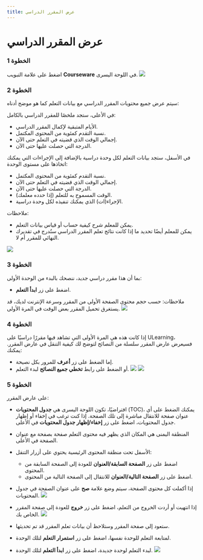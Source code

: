 ---
title: عرض المقرر الدراسي
---


# عرض المقرر الدراسي

### الخطوة 1
اضغط على علامة التبويب **Courseware** في اللوحة اليسرى.
![](/ar/img/ulearning/admin/Viewing_courseware.png)

### الخطوة 2

سيتم عرض جميع محتويات المقرر الدراسي مع بيانات التعلم كما هو موضح أدناه:

في الأعلى، ستجد ملخصًا للمقرر الدراسي بالكامل:
- الأيام المتبقية لإكمال المقرر الدراسي.
- نسبة التقدم كمئوية من المحتوى المكتمل.
- إجمالي الوقت الذي قضيته في التعلم حتى الآن.
- الدرجة التي حصلت عليها حتى الآن.

في الأسفل، ستجد بيانات التعلم لكل وحدة دراسية بالإضافة إلى الإجراءات التي يمكنك اتخاذها على مستوى الوحدة:
- نسبة التقدم كمئوية من المحتوى المكتمل.
- إجمالي الوقت الذي قضيته في التعلم حتى الآن.
- الدرجة التي حصلت عليها حتى الآن.
- الوقت المسموح به للتعلم (إذا حدده معلمك).
- الإجراء(ات) الذي يمكنك تنفيذه لكل وحدة دراسية.

ملاحظات:
- يمكن للمعلم شرح كيفية حساب أو قياس بيانات التعلم.
- يمكن للمعلم أيضًا تحديد ما إذا كانت نتائج تعلم المقرر الدراسي ستُدرج في تقديرك النهائي للمقرر أم لا.

![](/ar/img/ulearning/admin/Viewing_courseware_2.png)

### الخطوة 3

بما أن هذا مقرر دراسي جديد، ننصحك بالبدء من الوحدة الأولى:
- اضغط على زر **ابدأ التعلم**.

ملاحظات:
حسب حجم محتوى الصفحة الأولى من المقرر وسرعة الإنترنت لديك، قد يستغرق تحميل المقرر بعض الوقت في المرة الأولى.
![](/ar/img/ulearning/admin/Viewing_courseware_3.png)

### الخطوة 4
إذا كانت هذه هي المرة الأولى التي تشاهد فيها مقررًا دراسيًا على ULearning، فسيعرض عارض المقرر سلسلة من النصائح لتوضح لك كيفية التنقل في عارض المقرر. يمكنك:
- إما الضغط على زر **أعرف** للمرور بكل نصيحة.
- أو الضغط على رابط **تخطي جميع النصائح** لبدء التعلم.
![](/img/ulearning/student/courseware04.png)
![](/img/ulearning/student/courseware05.png)

### الخطوة 5

على عارض المقرر:
- افتراضيًا، تكون اللوحة اليسرى هي **جدول المحتويات** (TOC)، يمكنك الضغط على أي عنوان صفحة للانتقال مباشرة إلى تلك الصفحة. إذا كنت ترغب في إخفاء أو إظهار جدول المحتويات، اضغط على زر **إخفاء/إظهار جدول المحتويات** في الأعلى.
- المنطقة اليمنى هي المكان الذي يظهر فيه محتوى التعلم صفحة بصفحة مع عنوان الصفحة في الأعلى.
- الأسفل تحت منطقة المحتوى الرئيسية يحتوي على أزرار التنقل:
    - اضغط على زر **الصفحة السابقة/العنوان** للعودة إلى الصفحة السابقة من المحتوى.
    - اضغط على زر **الصفحة التالية/العنوان** للانتقال إلى الصفحة التالية من المحتوى.

- إذا أكملت كل محتوى الصفحة، سيتم وضع علامة **صح** على عنوان الصفحة في جدول المحتويات.
![](/ar/img/ulearning/admin/Viewing_courseware_4.png)

- إذا انتهيت أو أردت الخروج من التعلم، اضغط على زر **خروج** للعودة إلى صفحة المقرر الخاص بك.
![](/ar/img/ulearning/admin/Viewing_courseware_5.png)

- ستعود إلى صفحة المقرر وستلاحظ أن بيانات تعلم المقرر قد تم تحديثها.
- لمتابعة التعلم للوحدة نفسها، اضغط على زر **استمرار التعلم** لتلك الوحدة.
- لبدء التعلم لوحدة جديدة، اضغط على زر **ابدأ التعلم** لتلك الوحدة.
![](/ar/img/ulearning/admin/Viewing_courseware_6.png)
